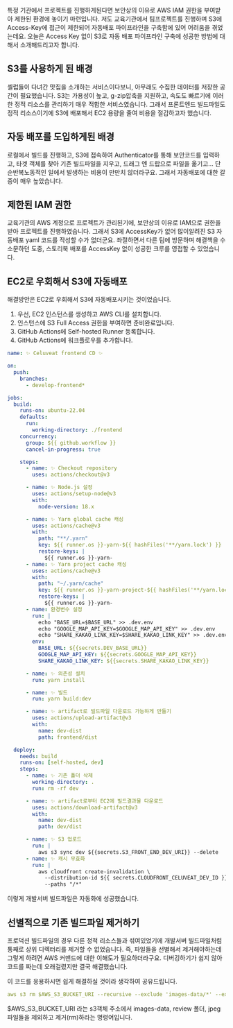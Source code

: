 특정 기관에서 프로젝트를 진행하게된다면 보안상의 이유로 AWS IAM 권한을 부여받아 제한된 환경에 놓이기 마련입니다.
저도 교육기관에서 팀프로젝트를 진행하며 S3에 Access-Key에 접근이 제한되어 자동배포 파이프라인을 구축함에 있어 어려움을 겪었는데요.
오늘은 Access Key 없이 S3로 자동 배포 파이프라인 구축에 성공한 방법에 대해서 소개해드리고자 합니다.

## S3를 사용하게 된 배경

셀럽들이 다녀간 맛집을 소개하는 서비스이다보니, 아무래도 수집한 데이터를 저장한 공간이 필요했습니다.
S3는 가용성이 높고, g-zip압축을 지원하고, 속도도 빠르기에 이러한 정적 리소스를 관리하기 매우 적합한 서비스였습니다.
그래서 프론트엔드 빌드파일도 정적 리소스이기에 S3에 배포해서 EC2 용량을 줄여 비용을 절감하고자 했습니다.

## 자동 배포를 도입하게된 배경

로컬에서 빌드를 진행하고, S3에 접속하여 Authenticator를 통해 보안코드를 입력하고, 타겟 객체를 찾아 기존 빌드파일을 지우고, 드래그 엔 드랍으로 파일을 옮기고...
단순반복노동적인 일에서 발생하는 비용이 만만치 않더라구요.
그래서 자동배포에 대한 갈증이 매우 높았습니다.

## 제한된 IAM 권한

교육기관의 AWS 계정으로 프로젝트가 관리된기에, 보안상의 이유로 IAM으로 권한을 받아 프로젝트를 진행하였습니다.
그래서 S3에 AccessKey가 없어 많이알려진 S3 자동배포 yaml 코드를 작성할 수가 없더군요.
좌절하면서 다른 팀에 방문하며 해결책을 수소문하던 도중, 스토리북 배포를 AccessKey 없이 성공한 크루를 영접할 수 있었습니다.

## EC2로 우회해서 S3에 자동배포

해결방안은 EC2로 우회해서 S3에 자동배포시키는 것이었습니다.

1. 우선, EC2 인스턴스를 생성하고 AWS CLI를 설치합니다.
2. 인스턴스에 S3 Full Access 권한을 부여하면 준비완료입니다.
3. GitHub Actions에 Self-hosted Runner 등록합니다.
4. GitHub Actions에 워크플로우를 추가합니다.

```yml
name: ✨ Celuveat frontend CD ✨

on:
  push:
    branches:
      - develop-frontend*

jobs:
  build:
    runs-on: ubuntu-22.04
    defaults:
      run:
        working-directory: ./frontend
    concurrency:
      group: ${{ github.workflow }}
      cancel-in-progress: true

    steps:
      - name: ✨ Checkout repository
        uses: actions/checkout@v3

      - name: ✨ Node.js 설정
        uses: actions/setup-node@v3
        with:
          node-version: 18.x

      - name: ✨ Yarn global cache 캐싱
        uses: actions/cache@v3
        with:
          path: "**/.yarn"
          key: ${{ runner.os }}-yarn-${{ hashFiles('**/yarn.lock') }}
          restore-keys: |
            ${{ runner.os }}-yarn-
      - name: ✨ Yarn project cache 캐싱
        uses: actions/cache@v3
        with:
          path: "~/.yarn/cache"
          key: ${{ runner.os }}-yarn-project-${{ hashFiles('**/yarn.lock') }}
          restore-keys: |
            ${{ runner.os }}-yarn-
      - name: 환경변수 설정
        run: |
          echo "BASE_URL=$BASE_URL" >> .dev.env
          echo "GOOGLE_MAP_API_KEY=$GOOGLE_MAP_API_KEY" >> .dev.env
          echo "SHARE_KAKAO_LINK_KEY=$SHARE_KAKAO_LINK_KEY" >> .dev.env
        env:
          BASE_URL: ${{secrets.DEV_BASE_URL}}
          GOOGLE_MAP_API_KEY: ${{secrets.GOOGLE_MAP_API_KEY}}
          SHARE_KAKAO_LINK_KEY: ${{secrets.SHARE_KAKAO_LINK_KEY}}

      - name: ✨ 의존성 설치
        run: yarn install

      - name: ✨ 빌드
        run: yarn build:dev

      - name: ✨ artifact로 빌드파일 다운로드 가능하게 만들기
        uses: actions/upload-artifact@v3
        with:
          name: dev-dist
          path: frontend/dist

  deploy:
    needs: build
    runs-on: [self-hosted, dev]
    steps:
      - name: ✨ 기존 폴더 삭제
        working-directory: .
        run: rm -rf dev

      - name: ✨ artifact로부터 EC2에 빌드결과물 다운로드
        uses: actions/download-artifact@v3
        with:
          name: dev-dist
          path: dev/dist

      - name: ✨ S3 업로드
        run: |
          aws s3 sync dev ${{secrets.S3_FRONT_END_DEV_URI}} --delete
      - name: ✨ 캐시 무효화
        run: |
          aws cloudfront create-invalidation \
            --distribution-id ${{ secrets.CLOUDFRONT_CELUVEAT_DEV_ID }} \
            --paths "/*"
```

이렇게 개발서버 빌드파일은 자동화에 성공했습니다.

## 선별적으로 기존 빌드파일 제거하기

프로덕션 빌드파일의 경우 다른 정적 리소스들과 섞여있었기에 개발서버 빌드파일처럼 통째로 상위 디렉터리를 제거할 수 없었습니다.
즉, 파일들을 선별해서 제거해야하는데 그렇게 하려면 AWS 커맨드에 대한 이해도가 필요하더라구요.
디버깅하기가 쉽지 않아 코드를 짜는데 오래걸렸지만 결국 해결했습니다.

이 코드를 응용하시면 쉽게 해결하실 것이라 생각하여 공유드립니다.

```yml
aws s3 rm $AWS_S3_BUCKET_URI --recursive --exclude 'images-data/*' --exclude 'review/*' --exclude "*.jpeg"
```

$AWS_S3_BUCKET_URI 라는 s3객체 주소에서 images-data, review 폴더, jpeg 파일들을 제외하고 제거(rm)하라는 명령어입니다.
